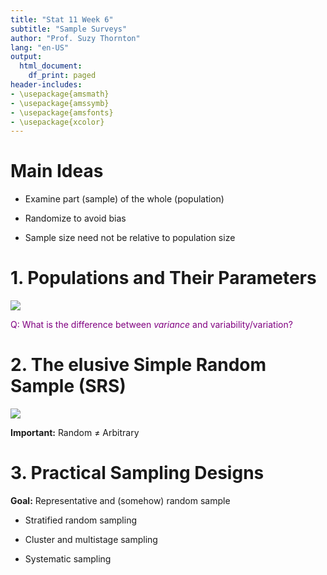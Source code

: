 ```yaml
---
title: "Stat 11 Week 6"
subtitle: "Sample Surveys" 
author: "Prof. Suzy Thornton"
lang: "en-US"
output:
  html_document:
    df_print: paged
header-includes:
- \usepackage{amsmath}
- \usepackage{amssymb}
- \usepackage{amsfonts}
- \usepackage{xcolor}
---
```




# Main Ideas 

* Examine part (sample) of the whole (population)

* Randomize to avoid bias 

* Sample size need not be relative to population size  

# 1. Populations and Their Parameters 

![](./images/wk4-populations-samples.png)


<span style="color:purple">Q: What is the difference between *variance* and variability/variation?</span>


# 2. The elusive Simple Random Sample (SRS)



![](./images/wk4-123.png)

**Important:** Random $\neq$ Arbitrary 

# 3. Practical Sampling Designs 

**Goal:** Representative and (somehow) random sample 

* Stratified random sampling

* Cluster and multistage sampling 

* Systematic sampling 


